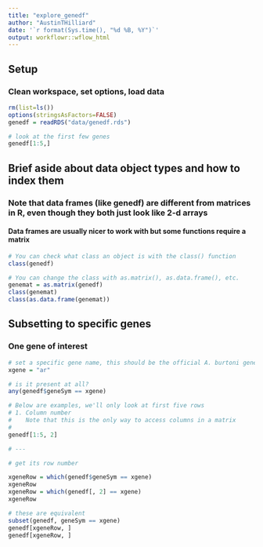 ```yaml
---
title: "explore_genedf"
author: "AustinTHilliard"
date: '`r format(Sys.time(), "%d %B, %Y")`'
output: workflowr::wflow_html
---
```


## Setup
### Clean workspace, set options, load data
```r
rm(list=ls())
options(stringsAsFactors=FALSE)
genedf = readRDS("data/genedf.rds")

# look at the first few genes
genedf[1:5,]
```

## Brief aside about data object types and how to index them
### Note that data frames (like genedf) are different from matrices in R, even though they both just look like 2-d arrays
#### Data frames are usually nicer to work with but some functions require a matrix
``` r
# You can check what class an object is with the class() function
class(genedf)

# You can change the class with as.matrix(), as.data.frame(), etc.
genemat = as.matrix(genedf)
class(genemat)
class(as.data.frame(genemat))
```

## Subsetting to specific genes
### One gene of interest
```r
# set a specific gene name, this should be the official A. burtoni gene symbol
xgene = "ar"

# is it present at all?
any(genedf$geneSym == xgene)

# Below are examples, we'll only look at first five rows
# 1. Column number
#    Note that this is the only way to access columns in a matrix
#    
genedf[1:5, 2]

# ---

# get its row number

xgeneRow = which(genedf$geneSym == xgene)
xgeneRow
xgeneRow = which(genedf[, 2] == xgene)
xgeneRow

# these are equivalent
subset(genedf, geneSym == xgene)
genedf[xgeneRow, ]
genedf[xgeneRow, ]



```